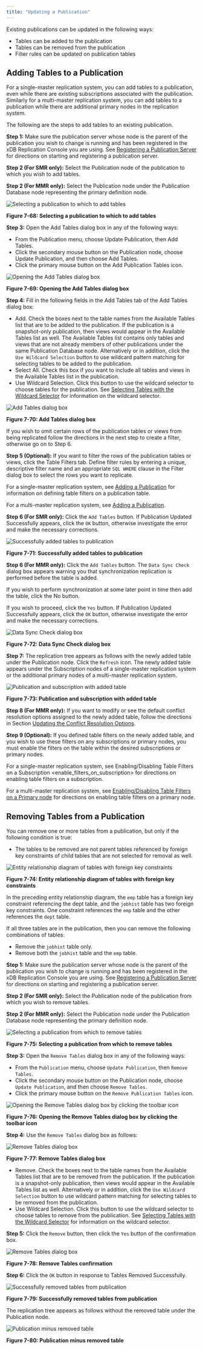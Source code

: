 ```yaml
---
title: "Updating a Publication"
---
```


<div id="updating_pub" class="registered_link"></div>

Existing publications can be updated in the following ways:

-   Tables can be added to the publication
-   Tables can be removed from the publication
-   Filter rules can be updated on publication tables

<div id="add_tables_to_pub" class="registered_link"></div>

## Adding Tables to a Publication

For a single-master replication system, you can add tables to a publication, even while there are existing subscriptions associated with the publication. Similarly for a multi-master replication system, you can add tables to a publication while there are additional primary nodes in the replication system.

The following are the steps to add tables to an existing publication.

**Step 1:** Make sure the publication server whose node is the parent of the publication you wish to change is running and has been registered in the xDB Replication Console you are using. See [Registering a Publication Server](../../05_smr_operation/02_creating_publication/01_registering_publication_server/#registering_publication_server) for directions on starting and registering a publication server.

**Step 2 (For SMR only):** Select the Publication node of the publication to which you wish to add tables.

**Step 2 (For MMR only):** Select the Publication node under the Publication Database node representing the primary definition node.

![Selecting a publication to which to add tables](../../images/image246.png)

**Figure 7-68: Selecting a publication to which to add tables**

**Step 3:** Open the Add Tables dialog box in any of the following ways:

-   From the Publication menu, choose Update Publication, then Add Tables.
-   Click the secondary mouse button on the Publication node, choose Update Publication, and then choose Add Tables.
-   Click the primary mouse button on the Add Publication Tables icon.

![Opening the Add Tables dialog box](../../images/image247.png)

**Figure 7-69: Opening the Add Tables dialog box**


**Step 4:** Fill in the following fields in the Add Tables tab of the Add Tables dialog box:

-   Add. Check the boxes next to the table names from the Available Tables list that are to be added to the publication. If the publication is a snapshot-only publication, then views would appear in the Available Tables list as well. The Available Tables list contains only tables and views that are not already members of other publications under the same Publication Database node. Alternatively or in addition, click the `Use Wildcard Selection` button to use wildcard pattern matching for selecting tables to be added to the publication.
-   Select All. Check this box if you want to include all tables and views in the Available Tables list in the publication.
-   Use Wildcard Selection. Click this button to use the wildcard selector to choose tables for the publication. See [Selecting Tables with the Wildcard Selector](../01_select_tables_wildcard_selector/#select_tables_wildcard_selector) for information on the wildcard selector.

![Add Tables dialog box](../../images/image248.png)

**Figure 7-70: Add Tables dialog box**


If you wish to omit certain rows of the publication tables or views from being replicated follow the directions in the next step to create a filter, otherwise go on to Step 6.

**Step 5 (Optional):** If you want to filter the rows of the publication tables or views, click the Table Filters tab. Define filter rules by entering a unique, descriptive filter name and an appropriate `SQL WHERE` clause in the Filter dialog box to select the rows you want to replicate.

For a single-master replication system, see [Adding a Publication](../../05_smr_operation/02_creating_publication/03_adding_publication/#adding_publication) for information on defining table filters on a publication table.

For a multi-master replication system, see [Adding a Publication](../../06_mmr_operation/02_creating_publication_mmr/#add_pub_mmr).

**Step 6 (For SMR only):** Click the `Add Tables` button. If Publication Updated Successfully appears, click the `OK` button, otherwise investigate the error and make the necessary corrections.

![Successfully added tables to publication](../../images/image249.png)

**Figure 7-71: Successfully added tables to publication**

**Step 6 (For MMR only):** Click the `Add Tables` button. The `Data Sync Check` dialog box appears warning you that synchronization replication is performed before the table is added.

If you wish to perform synchronization at some later point in time then add the table, click the No button.

If you wish to proceed, click the `Yes` button. If Publication Updated Successfully appears, click the `OK` button, otherwise investigate the error and make the necessary corrections.

![Data Sync Check dialog box](../../images/image250.png)

**Figure 7-72: Data Sync Check dialog box**


**Step 7:** The replication tree appears as follows with the newly added table under the Publication node. Click the `Refresh` icon. The newly added table appears under the Subscription nodes of a single-master replication system or the additional primary nodes of a multi-master replication system.

![Publication and subscription with added table](../../images/image251.png)

**Figure 7-73: Publication and subscription with added table**

**Step 8 (For MMR only):** If you want to modify or see the default conflict resolution options assigned to the newly added table, follow the directions in Section [Updating the Conflict Resolution Options](../../06_mmr_operation/08_update_conflict_resolution_options/#update_conflict_resolution_options).

**Step 9 (Optional):** If you defined table filters on the newly added table, and you wish to use these filters on any subscriptions or primary nodes, you must enable the filters on the table within the desired subscriptions or primary nodes.

For a single-master replication system, see <span class="title-ref">Enabling/Disabling Table Filters on a Subscription &lt;enable_filters_on_subscription></span> for directions on enabling table filters on a subscription.

For a multi-master replication system, see [Enabling/Disabling Table Filters on a Primary node](../../06_mmr_operation/09_enable_disable_table_filters/#enable_disable_table_filters) for directions on enabling table filters on a primary node.

<div id="remove_tables_from_pub" class="registered_link"></div>

## Removing Tables from a Publication

You can remove one or more tables from a publication, but only if the following condition is true:

-   The tables to be removed are not parent tables referenced by foreign key constraints of child tables that are not selected for removal as well.

![Entity relationship diagram of tables with foreign key constraints](../../images/image252.png)

**Figure 7-74: Entity relationship diagram of tables with foreign key constraints**

In the preceding entity relationship diagram, the `emp` table has a foreign key constraint referencing the dept table, and the `jobhist` table has two foreign key constraints. One constraint references the `emp` table and the other references the `dept` table.

If all three tables are in the publication, then you can remove the following combinations of tables:

-   Remove the `jobhist` table only.
-   Remove both the `jobhist` table and the `emp` table.

**Step 1:** Make sure the publication server whose node is the parent of the publication you wish to change is running and has been registered in the xDB Replication Console you are using. See [Registering a Publication Server](../../05_smr_operation/02_creating_publication/01_registering_publication_server/#registering_publication_server) for directions on starting and registering a publication server.

**Step 2 (For SMR only):** Select the Publication node of the publication from which you wish to remove tables.

**Step 2 (For MMR only):** Select the Publication node under the Publication Database node representing the primary definition node.

![Selecting a publication from which to remove tables](../../images/image253.png)

**Figure 7-75: Selecting a publication from which to remove tables**

**Step 3:** Open the `Remove Tables` dialog box in any of the following ways:

-   From the `Publication` menu, choose `Update Publication`, then `Remove Tables`.
-   Click the secondary mouse button on the Publication node, choose `Update Publication`, and then choose `Remove Tables`.
-   Click the primary mouse button on the `Remove Publication Tables` icon.

![Opening the Remove Tables dialog box by clicking the toolbar icon](../../images/image254.png)

**Figure 7-76: Opening the Remove Tables dialog box by clicking the toolbar icon**

**Step 4:** Use the `Remove Tables` dialog box as follows:

![Remove Tables dialog box](../../images/image255.png)

**Figure 7-77: Remove Tables dialog box**

-   Remove. Check the boxes next to the table names from the Available Tables list that are to be removed from the publication. If the publication is a snapshot-only publication, then views would appear in the Available Tables list as well. Alternatively or in addition, click the `Use Wildcard Selection` button to use wildcard pattern matching for selecting tables to be removed from the publication.
-   Use Wildcard Selection. Click this button to use the wildcard selector to choose tables to remove from the publication. See [Selecting Tables with the Wildcard Selector](../01_select_tables_wildcard_selector/#select_tables_wildcard_selector) for information on the wildcard selector.

**Step 5:** Click the `Remove` button, then click the `Yes` button of the confirmation box.

![Remove Tables dialog box](../../images/image256.png)

**Figure 7-78: Remove Tables confirmation**


**Step 6:** Click the `OK` button in response to Tables Removed Successfully.

![Successfully removed tables from publication](../../images/image257.png)

**Figure 7-79: Successfully removed tables from publication**

The replication tree appears as follows without the removed table under the Publication node.

![Publication minus removed table](../../images/image258.png)

**Figure 7-80: Publication minus removed table**